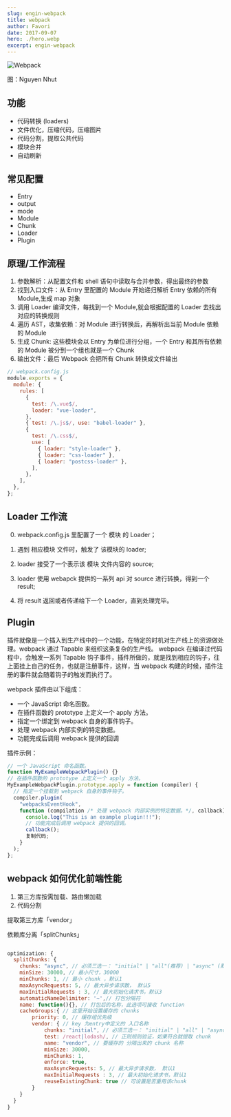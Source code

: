 ```yaml
---
slug: engin-webpack
title: webpack
author: Favori
date: 2017-09-07
hero: ./hero.webp
excerpt: engin-webpack
---
```


![Webpack](./hero.webp)



<div className={"img-desc"}>图：Nguyen Nhut</div>


## 功能

- 代码转换 (loaders)
- 文件优化，压缩代码，压缩图片
- 代码分割，提取公共代码
- 模块合并
- 自动刷新

## 常见配置

- Entry
- output
- mode
- Module
- Chunk
- Loader
- Plugin

## 原理/工作流程

1. 参数解析：从配置文件和 shell 语句中读取与合并参数，得出最终的参数
2. 找到入口文件：从 Entry 里配置的 Module 开始递归解析 Entry 依赖的所有 Module,生成 map 对象
3. 调用 Loader 编译文件，每找到一个 Module,就会根据配置的 Loader 去找出对应的转换规则
4. 遍历 AST，收集依赖：对 Module 进行转换后，再解析出当前 Module 依赖的 Module
5. 生成 Chunk: 这些模块会以 Entry 为单位进行分组，一个 Entry 和其所有依赖的 Module 被分到一个组也就是一个 Chunk
6. 输出文件：最后 Webpack 会把所有 Chunk 转换成文件输出

```js
// webpack.config.js
module.exports = {
  module: {
    rules: [
      {
        test: /\.vue$/,
        loader: "vue-loader",
      },
      { test: /\.js$/, use: "babel-loader" },
      {
        test: /\.css$/,
        use: [
          { loader: "style-loader" },
          { loader: "css-loader" },
          { loader: "postcss-loader" },
        ],
      },
    ],
  },
};
```

## Loader 工作流

0. webpack.config.js 里配置了一个 模块 的 Loader；

1. 遇到 相应模块 文件时，触发了 该模块的 loader;

2. loader 接受了一个表示该 模块 文件内容的 source;

3. loader 使用 webapck 提供的一系列 api 对 source 进行转换，得到一个 result;

4. 将 result 返回或者传递给下一个 Loader，直到处理完毕。

## Plugin

插件就像是一个插入到生产线中的一个功能，在特定的时机对生产线上的资源做处理。webpack 通过 Tapable 来组织这条复杂的生产线。 webpack 在编译过代码程中，会触发一系列 Tapable 钩子事件，插件所做的，就是找到相应的钩子，往上面挂上自己的任务，也就是注册事件，这样，当 webpack 构建的时候，插件注册的事件就会随着钩子的触发而执行了。

webpack 插件由以下组成：

- 一个 JavaScript 命名函数。
- 在插件函数的 prototype 上定义一个 apply 方法。
- 指定一个绑定到 webpack 自身的事件钩子。
- 处理 webpack 内部实例的特定数据。
- 功能完成后调用 webpack 提供的回调

插件示例：

```js
// 一个 JavaScript 命名函数。
function MyExampleWebpackPlugin() {}
// 在插件函数的 prototype 上定义一个 apply 方法。
MyExampleWebpackPlugin.prototype.apply = function (compiler) {
  // 指定一个挂载到 webpack 自身的事件钩子。
  compiler.plugin(
    "webpacksEventHook",
    function (compilation /* 处理 webpack 内部实例的特定数据。*/, callback) {
      console.log("This is an example plugin!!!");
      // 功能完成后调用 webpack 提供的回调。
      callback();
      复制代码;
    }
  );
};
```

## webpack 如何优化前端性能

1. 第三方库按需加载、路由懒加载
2. 代码分割

提取第三方库「vendor」

依赖库分离「splitChunks」

```js

optimization: {
  splitChunks: {
    chunks: "async", // 必须三选一： "initial" | "all"(推荐) | "async" (默认就是async)
    minSize: 30000, // 最小尺寸，30000
    minChunks: 1, // 最小 chunk ，默认1
    maxAsyncRequests: 5, // 最大异步请求数， 默认5
    maxInitialRequests : 3, // 最大初始化请求书，默认3
    automaticNameDelimiter: '~',// 打包分隔符
    name: function(){}, // 打包后的名称，此选项可接收 function
    cacheGroups:{ // 这里开始设置缓存的 chunks
        priority: 0, // 缓存组优先级
        vendor: { // key 为entry中定义的 入口名称
            chunks: "initial", // 必须三选一： "initial" | "all" | "async"(默认就是async)
            test: /react|lodash/, // 正则规则验证，如果符合就提取 chunk
            name: "vendor", // 要缓存的 分隔出来的 chunk 名称
            minSize: 30000,
            minChunks: 1,
            enforce: true,
            maxAsyncRequests: 5, // 最大异步请求数， 默认1
            maxInitialRequests : 3, // 最大初始化请求书，默认1
            reuseExistingChunk: true // 可设置是否重用该chunk
        }
    }
  }
}
```
